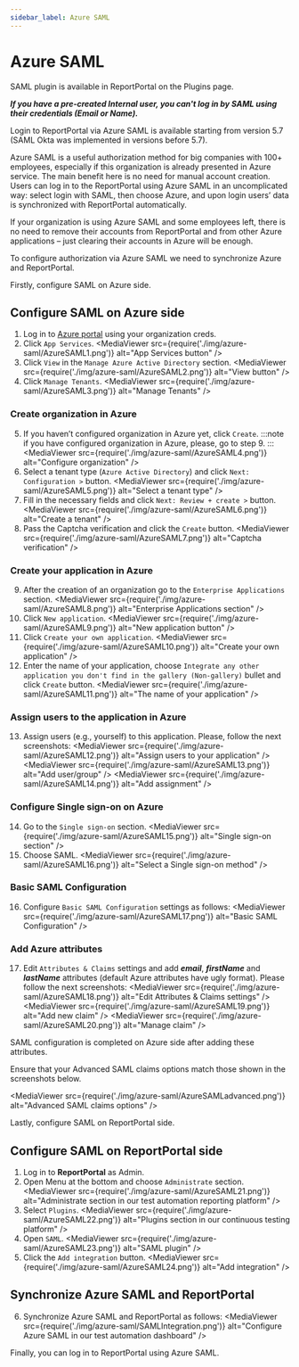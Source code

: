 ```yaml
---
sidebar_label: Azure SAML
---
```


# Azure SAML

SAML plugin is available in ReportPortal on the Plugins page.

***If you have a pre-created Internal user, you can't log in by SAML using their credentials (Email or Name).***

Login to ReportPortal via Azure SAML is available starting from version 5.7 (SAML Okta was implemented in versions before 5.7).

Azure SAML is a useful authorization method for big companies with 100+ employees, especially if this organization is already presented in Azure service. The main benefit here is no need for manual account creation. Users can log in to the ReportPortal using Azure SAML in an uncomplicated way: select login with SAML, then choose Azure, and upon login users’ data is synchronized with ReportPortal automatically.

If your organization is using Azure SAML and some employees left, there is no need to remove their accounts from ReportPortal and from other Azure applications – just clearing their accounts in Azure will be enough.

To configure authorization via Azure SAML we need to synchronize Azure and ReportPortal.

Firstly, configure SAML on Azure side.

## Configure SAML on Azure side

1. Log in to [Azure portal](https://portal.azure.com) using your organization creds.
2. Click ```App Services```.
  <MediaViewer src={require('./img/azure-saml/AzureSAML1.png')} alt="App Services button" />
3. Click ```View``` in the ```Manage Azure Active Directory``` section.
  <MediaViewer src={require('./img/azure-saml/AzureSAML2.png')} alt="View button" />
4. Click ```Manage Tenants```.
  <MediaViewer src={require('./img/azure-saml/AzureSAML3.png')} alt="Manage Tenants" />

### Create organization in Azure

5. If you haven’t configured organization in Azure yet, click ```Create```.
  :::note
  if you have configured organization in Azure, please, go to step 9.
  :::
  <MediaViewer src={require('./img/azure-saml/AzureSAML4.png')} alt="Configure organization" />
6. Select a tenant type (```Azure Active Directory```) and click ```Next: Configuration >``` button.
  <MediaViewer src={require('./img/azure-saml/AzureSAML5.png')} alt="Select a tenant type" />
7. Fill in the necessary fields and click ```Next: Review + create >``` button.
  <MediaViewer src={require('./img/azure-saml/AzureSAML6.png')} alt="Create a tenant" />
8. Pass the Captcha verification and click the ```Create``` button.
  <MediaViewer src={require('./img/azure-saml/AzureSAML7.png')} alt="Captcha verification" />

### Create your application in Azure

9. After the creation of an organization go to the ```Enterprise Applications``` section.
  <MediaViewer src={require('./img/azure-saml/AzureSAML8.png')} alt="Enterprise Applications section" />
10. Click ```New application```.
  <MediaViewer src={require('./img/azure-saml/AzureSAML9.png')} alt="New application button" />
11. Click ```Create your own application```.
  <MediaViewer src={require('./img/azure-saml/AzureSAML10.png')} alt="Create your own application" />
12. Enter the name of your application, choose ```Integrate any other application you don't find in the gallery (Non-gallery)``` bullet and click ```Create``` button.
  <MediaViewer src={require('./img/azure-saml/AzureSAML11.png')} alt="The name of your application" />

### Assign users to the application in Azure

13. Assign users (e.g., yourself) to this application. Please, follow the next screenshots:
  <MediaViewer src={require('./img/azure-saml/AzureSAML12.png')} alt="Assign users to your application" />
  <MediaViewer src={require('./img/azure-saml/AzureSAML13.png')} alt="Add user/group" />
  <MediaViewer src={require('./img/azure-saml/AzureSAML14.png')} alt="Add assignment" />

### Configure Single sign-on on Azure

14. Go to the ```Single sign-on``` section.
  <MediaViewer src={require('./img/azure-saml/AzureSAML15.png')} alt="Single sign-on section" />
15. Choose SAML.
  <MediaViewer src={require('./img/azure-saml/AzureSAML16.png')} alt="Select a Single sign-on method" />

### Basic SAML Configuration

16. Configure ```Basic SAML Configuration``` settings as follows:
  <MediaViewer src={require('./img/azure-saml/AzureSAML17.png')} alt="Basic SAML Configuration" />

### Add Azure attributes

17. Edit ```Attributes & Claims``` settings and add ***email***, ***firstName*** and ***lastName*** attributes (default Azure attributes have ugly format). Please follow the next screenshots:
  <MediaViewer src={require('./img/azure-saml/AzureSAML18.png')} alt="Edit Attributes & Claims settings" />
  <MediaViewer src={require('./img/azure-saml/AzureSAML19.png')} alt="Add new claim" />
  <MediaViewer src={require('./img/azure-saml/AzureSAML20.png')} alt="Manage claim" />

SAML configuration is completed on Azure side after adding these attributes.

Ensure that your Advanced SAML claims options match those shown in the screenshots below.

  <MediaViewer src={require('./img/azure-saml/AzureSAMLadvanced.png')} alt="Advanced SAML claims options" />

Lastly, configure SAML on ReportPortal side.

## Configure SAML on ReportPortal side

1. Log in to **ReportPortal** as Admin.
2. Open Menu at the bottom and choose ```Administrate``` section.
  <MediaViewer src={require('./img/azure-saml/AzureSAML21.png')} alt="Administrate section in our test automation reporting platform" />
3. Select ```Plugins```.
  <MediaViewer src={require('./img/azure-saml/AzureSAML22.png')} alt="Plugins section in our continuous testing platform" />
4. Open ```SAML```.
  <MediaViewer src={require('./img/azure-saml/AzureSAML23.png')} alt="SAML plugin" />
5. Click the ```Add integration``` button.
  <MediaViewer src={require('./img/azure-saml/AzureSAML24.png')} alt="Add integration" />

## Synchronize Azure SAML and ReportPortal

6. Synchronize Azure SAML and ReportPortal as follows:
  <MediaViewer src={require('./img/azure-saml/SAMLIntegration.png')} alt="Configure Azure SAML in our test automation dashboard" />

Finally, you can log in to ReportPortal using Azure SAML.
